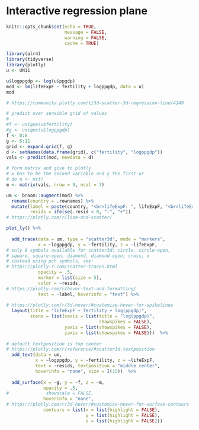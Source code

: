 # Interactive regression plane

```r
knitr::opts_chunk$set(echo = TRUE, 
                      message = FALSE,
                      warning = FALSE,
                      cache = TRUE)
```

```r
library(alr4)
library(tidyverse)
library(plotly)
u <- UN11
```

```r
u$logppgdp <- log(u$ppgdp)
mod <- lm(lifeExpF ~ fertility + logppgdp, data = u)
mod

# https://community.plotly.com/t/3d-scatter-3d-regression-line/4149

# predict over sensible grid of values
# 
#f <- unique(u$fertility)
#g <- unique(u$logppgdp)
f <- 0:8
g <- 5:11
grid <- expand.grid(f, g)
d <- setNames(data.frame(grid), c("fertility", "logppgdp"))
vals <- predict(mod, newdata = d)

# form matrix and give to plotly
# x has to be the second variable and y the first or
# do m <- m(t)
m <- matrix(vals, nrow = 9, ncol = 7)

um <- broom::augment(mod) %>% 
  rename(country = .rownames) %>% 
  mutate(label = paste(country, "<br>lifeExpF: ", lifeExpF, "<br>lifeExpF predicted", round(.fitted, 2)),
         resids = ifelse(.resid < 0, "-", "+"))
# https://plotly.com/r/line-and-scatter/

plot_ly() %>% 
  
  add_trace(data = um, type = "scatter3d", mode = "markers", 
            x = ~logppgdp, y = ~fertility, z = ~lifeExpF, 
# only 8 symbols available for scatter3d: circle, circle-open,
# square, square-open, diamond, diamond-open, cross, x
# instead using pch symbols, see:
# https://plotly-r.com/scatter-traces.html
            opacity = .5,
            marker = list(size = 5),
            color = ~resids,
# https://plotly.com/r/hover-text-and-formatting/              
            text = ~label, hoverinfo = "text") %>% 
  
# https://plotly.com/r/3d-hover/#customize-hover-for-spikelines
  layout(title = "lifeExpF ~ fertility + log(ppgdp)",
         scene = list(xaxis = list(title = "log(ppgdp)", 
                                   showspikes = FALSE),
                      yaxis = list(showspikes = FALSE),
                      zaxis = list(showspikes = FALSE)))  %>%
  
# default textposition is top center
# https://plotly.com/r/reference/#scatter3d-textposition
  add_text(data = um,
           x = ~logppgdp, y = ~fertility, z = ~lifeExpF,
           text = ~resids, textposition = "middle center",
           hoverinfo = "none", size = I(15))  %>%
  
  add_surface(x = ~g, y = ~f, z = ~m,
              opacity = .5, 
#              showscale = FALSE, 
              hoverinfo = "none", 
# https://plotly.com/r/3d-hover/#customize-hover-for-surface-contours
              contours = list(x = list(highlight = FALSE),
                              y = list(highlight = FALSE),
                              z = list(highlight = FALSE)))

```

